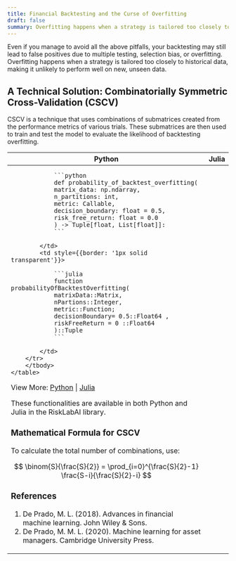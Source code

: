 ```yaml
---
title: Financial Backtesting and the Curse of Overfitting
draft: false
summary: Overfitting happens when a strategy is tailored too closely to historical data, making it unlikely to perform well on new, unseen data.
---
```


<TOCInline toc={props.toc} asDisclosure />

<div style={{ marginBottom: '2rem' }} />

Even if you manage to avoid all the above pitfalls, your backtesting may still lead to false positives due to multiple testing, selection bias, or overfitting. Overfitting happens when a strategy is tailored too closely to historical data, making it unlikely to perform well on new, unseen data.

## A Technical Solution: Combinatorially Symmetric Cross-Validation (CSCV)

CSCV is a technique that uses combinations of submatrices created from the performance metrics of various trials. These submatrices are then used to train and test the model to evaluate the likelihood of backtesting overfitting.

<div style={{display: 'flex', justifyContent: 'center'}}>
    <table style={{tableLayout: 'fixed', width: '90%'}}>
        <thead>
        <tr>
            <th style={{width: '50%', textAlign: 'center'}}>Python</th>
            <th style={{width: '50%', textAlign: 'center'}}>Julia</th>
        </tr>
        </thead>
        <tbody>
        <tr>
            <td style={{border: '1px solid transparent'}}>

                ```python
                def probability_of_backtest_overfitting(
                matrix_data: np.ndarray,
                n_partitions: int,
                metric: Callable,
                decision_boundary: float = 0.5,
                risk_free_return: float = 0.0
                ) -> Tuple[float, List[float]]:
                ```

            </td>
            <td style={{border: '1px solid transparent'}}>

                ```julia
                function probabilityOfBacktestOverfitting(
                matrixData::Matrix,
                nPartions::Integer,
                metric::Function;
                decisionBoundary= 0.5::Float64 ,
                riskFreeReturn = 0 ::Float64
                )::Tuple
                ```

            </td>
        </tr>
        </tbody>
    </table>

</div>

View More: [Python](https://www.github.com/risklabai/RiskLabAI.py) | [Julia](https://www.github.com/risklabai/RiskLabAI.jl)

These functionalities are available in both Python and Julia in the RiskLabAI library.

### Mathematical Formula for CSCV

To calculate the total number of combinations, use:

$$
\binom{S}{\frac{S}{2}} = \prod_{i=0}^{\frac{S}{2}-1} \frac{S-i}{\frac{S}{2}-i}
$$

### References

1. De Prado, M. L. (2018). Advances in financial machine learning. John Wiley & Sons.
2. De Prado, M. M. L. (2020). Machine learning for asset managers. Cambridge University Press.
